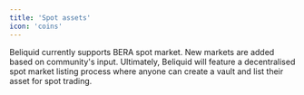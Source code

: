 ```yaml
---
title: 'Spot assets'
icon: 'coins'
---
```


Beliquid currently supports BERA spot market. New markets are added based on community's input. Ultimately, Beliquid will feature a decentralised spot market listing process where anyone can create a vault and list their asset for spot trading.
